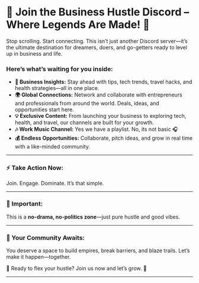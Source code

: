 
# 🚀 Join the Business Hustle Discord – Where Legends Are Made! 🚀

Stop scrolling. Start connecting. This isn’t just another Discord server—it’s the ultimate destination for dreamers, doers, and go-getters ready to level up in business and life.

### Here’s what’s waiting for you inside:

- **💼 Business Insights:** Stay ahead with tips, tech trends, travel hacks, and health strategies—all in one place.  
- **🌍 Global Connections:** Network and collaborate with entrepreneurs and professionals from around the world. Deals, ideas, and opportunities start here.  
- **💡 Exclusive Content:** From launching your business to exploring tech, health, and travel, our channels are built for your growth.  
- **🎶 Work Music Channel:** Yes we have a playlist. No, its not basic 🎧  
- **💰 Endless Opportunities:** Collaborate, pitch ideas, and grow in real time with a like-minded community.  

---

### ⚡ Take Action Now:  
Join. Engage. Dominate. It’s that simple.  

---

### 🚨 Important:  
This is a **no-drama, no-politics zone**—just pure hustle and good vibes. 

---

### 🎯 Your Community Awaits:  
You deserve a space to build empires, break barriers, and blaze trails. Let’s make it happen—together.  

💪 Ready to flex your hustle? Join us now and let’s grow. 🚀  

---
